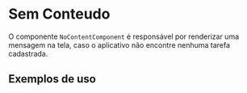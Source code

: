 
<Meta of={NoContentComponentStories} />

# Sem Conteudo

O componente `NoContentComponent` é responsável por renderizar uma mensagem na tela, caso o aplicativo não encontre nenhuma tarefa cadastrada.

## Exemplos de uso

<Canvas of={NoContentComponentStories.Default} />
